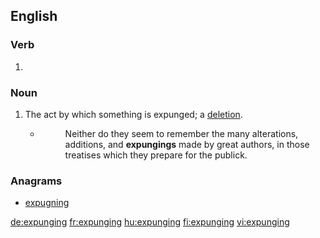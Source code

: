 ==English==

===Verb===
{{head|en|present participle}}

# {{present participle of|expunge|lang=en}}

===Noun===
{{en-noun}}

# The act by which something is expunged; a [[deletion]].
#* {{w|Jonathan Swift}}
#*: Neither do they seem to remember the many alterations, additions, and '''expungings''' made by great authors, in those treatises which they prepare for the publick.

===Anagrams===
* [[expugning#English|expugning]]

[[de:expunging]]
[[fr:expunging]]
[[hu:expunging]]
[[fi:expunging]]
[[vi:expunging]]
